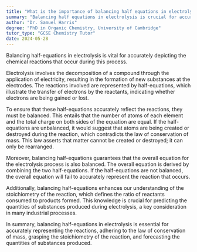 ```yaml
---
title: "What is the importance of balancing half equations in electrolysis?"
summary: "Balancing half equations in electrolysis is crucial for accurately representing the chemical reactions taking place."
author: "Dr. Samuel Harris"
degree: "PhD in Organic Chemistry, University of Cambridge"
tutor_type: "GCSE Chemistry Tutor"
date: 2024-05-28
---
```


Balancing half-equations in electrolysis is vital for accurately depicting the chemical reactions that occur during this process.

Electrolysis involves the decomposition of a compound through the application of electricity, resulting in the formation of new substances at the electrodes. The reactions involved are represented by half-equations, which illustrate the transfer of electrons by the reactants, indicating whether electrons are being gained or lost.

To ensure that these half-equations accurately reflect the reactions, they must be balanced. This entails that the number of atoms of each element and the total charge on both sides of the equation are equal. If the half-equations are unbalanced, it would suggest that atoms are being created or destroyed during the reaction, which contradicts the law of conservation of mass. This law asserts that matter cannot be created or destroyed; it can only be rearranged.

Moreover, balancing half-equations guarantees that the overall equation for the electrolysis process is also balanced. The overall equation is derived by combining the two half-equations. If the half-equations are not balanced, the overall equation will fail to accurately represent the reaction that occurs.

Additionally, balancing half-equations enhances our understanding of the stoichiometry of the reaction, which defines the ratio of reactants consumed to products formed. This knowledge is crucial for predicting the quantities of substances produced during electrolysis, a key consideration in many industrial processes.

In summary, balancing half-equations in electrolysis is essential for accurately representing the reactions, adhering to the law of conservation of mass, grasping the stoichiometry of the reaction, and forecasting the quantities of substances produced.
    